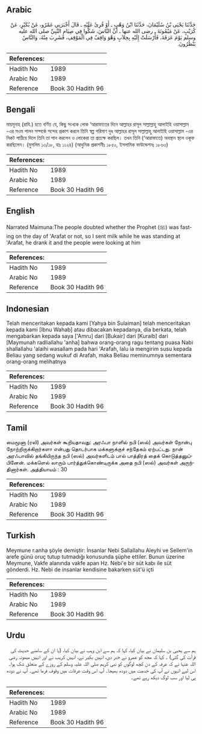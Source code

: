 ## Arabic


<div dir="rtl" lang="ar" style={{fontSize:'larger',backgroundColor:'#f8f9fa',padding:20}}>
حَدَّثَنَا يَحْيَى بْنُ سُلَيْمَانَ، حَدَّثَنَا ابْنُ وَهْبٍ ـ أَوْ قُرِئَ عَلَيْهِ ـ قَالَ أَخْبَرَنِي عَمْرٌو، عَنْ بُكَيْرٍ، عَنْ كُرَيْبٍ، عَنْ مَيْمُونَةَ ـ رضى الله عنها ـ أَنَّ النَّاسَ، شَكُّوا فِي صِيَامِ النَّبِيِّ صلى الله عليه وسلم يَوْمَ عَرَفَةَ، فَأَرْسَلَتْ إِلَيْهِ بِحِلاَبٍ وَهْوَ وَاقِفٌ فِي الْمَوْقِفِ، فَشَرِبَ مِنْهُ، وَالنَّاسُ يَنْظُرُونَ‏.‏
</div>
<div style={{backgroundColor:'#f8f9fa',padding:20, marginBottom: 10}}><table> <thead> <tr> <th>References:</th> <th></th> </tr> </thead> <tbody><tr><td>Hadith No</td><td>1989</td></tr><tr><td>Arabic No</td><td>1989</td></tr><tr><td>Reference</td><td>Book 30 Hadith 96</td></tr></tbody></table></div>

## Bengali


<div dir="ltr" lang="bn" style={{fontSize:'larger',backgroundColor:'#f8f9fa',padding:20}}>
মায়মূনাহ (রাযি.) হতে বর্ণিত যে, কিছু সংখ্যক লোক ‘আরাফাতের দিনে আল্লাহর রাসূল সাল্লাল্লাহু আলাইহি ওয়াসাল্লাম -এর সওম পালন সম্পর্কে সন্দেহ প্রকাশ করলে তিনি স্বল্প পরিমাণ দুধ আল্লাহর রাসূল সাল্লাল্লাহু আলাইহি ওয়াসাল্লাম -এর নিকট পাঠিয়ে দিলে তিনি তা পান করলেন ও লোকেরা তা প্রত্যক্ষ করছিল। তখন তিনি (‘আরাফাতে) অবস্থান স্থলে ওকূফ করছিলেন। (মুসলিম ১৩/১৮, হাঃ ১১২৪) (আধুনিক প্রকাশনীঃ ১৮৫০, ইসলামিক ফাউন্ডেশনঃ ১৮৬৩)
</div>
<div style={{backgroundColor:'#f8f9fa',padding:20, marginBottom: 10}}><table> <thead> <tr> <th>References:</th> <th></th> </tr> </thead> <tbody><tr><td>Hadith No</td><td>1989</td></tr><tr><td>Arabic No</td><td>1989</td></tr><tr><td>Reference</td><td>Book 30 Hadith 96</td></tr></tbody></table></div>

## English


<div dir="ltr" lang="en" style={{fontSize:'larger',backgroundColor:'#f8f9fa',padding:20}}>
Narrated Maimuna:The people doubted whether the Prophet (ﷺ) was fasting on the day of 'Arafat or not, so I sent milk while he was standing at 'Arafat, he drank it and the people were looking at him
</div>
<div style={{backgroundColor:'#f8f9fa',padding:20, marginBottom: 10}}><table> <thead> <tr> <th>References:</th> <th></th> </tr> </thead> <tbody><tr><td>Hadith No</td><td>1989</td></tr><tr><td>Arabic No</td><td>1989</td></tr><tr><td>Reference</td><td>Book 30 Hadith 96</td></tr></tbody></table></div>

## Indonesian


<div dir="ltr" lang="id" style={{fontSize:'larger',backgroundColor:'#f8f9fa',padding:20}}>
Telah menceritakan kepada kami [Yahya bin Sulaiman] telah menceritakan kepada kami [Ibnu Wahab] atau dibacakan kepadanya, dia berkata, telah mengabarkan kepada saya ['Amru] dari [Bukair] dari [Kuraib] dari [Maymunah radliallahu 'anha] bahwa orang-orang ragu tentang puasa Nabi shallallahu 'alaihi wasallam pada hari 'Arafah, lalu ia mengirim susu kepada Beliau yang sedang wukuf di Arafah, maka Beliau meminumnya sementara orang-orang melihatnya
</div>
<div style={{backgroundColor:'#f8f9fa',padding:20, marginBottom: 10}}><table> <thead> <tr> <th>References:</th> <th></th> </tr> </thead> <tbody><tr><td>Hadith No</td><td>1989</td></tr><tr><td>Arabic No</td><td>1989</td></tr><tr><td>Reference</td><td>Book 30 Hadith 96</td></tr></tbody></table></div>

## Tamil


<div dir="ltr" lang="ta" style={{fontSize:'larger',backgroundColor:'#f8f9fa',padding:20}}>
மைமூனா (ரலி) அவர்கள் கூறியதாவது: அரஃபா நாளில் நபி (ஸல்) அவர்கள் நோன்பு நோற்றிருக்கிறார்களா என்பது தொடர்பாக மக்களுக்குச் சந்தேகம் ஏற்பட்டது. நான் அரஃபாவில் தங்கியிருந்த நபி (ஸல்) அவர்களிடம் பால் பாத்திரத் தைக் கொடுத்தனுப்பினேன். மக்களெல் லாரும் பார்த்துக்கொண்டிருக்க அதை நபி (ஸல்) அவர்கள் அருந்தினார்கள். அத்தியாயம் : 30
</div>
<div style={{backgroundColor:'#f8f9fa',padding:20, marginBottom: 10}}><table> <thead> <tr> <th>References:</th> <th></th> </tr> </thead> <tbody><tr><td>Hadith No</td><td>1989</td></tr><tr><td>Arabic No</td><td>1989</td></tr><tr><td>Reference</td><td>Book 30 Hadith 96</td></tr></tbody></table></div>

## Turkish


<div dir="ltr" lang="tr" style={{fontSize:'larger',backgroundColor:'#f8f9fa',padding:20}}>
Meymune r.anha şöyle demiştir: İnsanlar Nebi Sallallahu Aleyhi ve Sellem'in arefe günü oruç tutup tutmadığı konusunda şüphe ettiler. Bunun üzerine Meymune, Vakfe alanında vakfe apan Hz. Nebi'e bir süt kabı ile süt gönderdi. Hz. Nebi de insanlar kendisine bakarken süt'ü içti
</div>
<div style={{backgroundColor:'#f8f9fa',padding:20, marginBottom: 10}}><table> <thead> <tr> <th>References:</th> <th></th> </tr> </thead> <tbody><tr><td>Hadith No</td><td>1989</td></tr><tr><td>Arabic No</td><td>1989</td></tr><tr><td>Reference</td><td>Book 30 Hadith 96</td></tr></tbody></table></div>

## Urdu


<div dir="rtl" lang="ur" style={{fontSize:'larger',backgroundColor:'#f8f9fa',padding:20}}>
ہم سے یحییٰ بن سلیمان نے بیان کیا، کہا کہ ہم سے ابن وہب نے بیان کیا، (یا ان کے سامنے حدیث کی قرآت کی گئی) ۔ کہا کہ مجھ کو عمرو نے خبر دی، انہیں بکیر نے، انہیں کریب نے اور انہیں میمونہ رضی اللہ عنہا نے کہ عرفہ کے دن کچھ لوگوں کو نبی کریم صلی اللہ علیہ وسلم کے روزے کے متعلق شک ہوا۔ اس لیے انہوں نے آپ کی خدمت میں دودھ بھیجا۔ آپ اس وقت عرفات میں وقوف فرما تھے۔ آپ نے دودھ پی لیا اور سب لوگ دیکھ رہے تھے۔
</div>
<div style={{backgroundColor:'#f8f9fa',padding:20, marginBottom: 10}}><table> <thead> <tr> <th>References:</th> <th></th> </tr> </thead> <tbody><tr><td>Hadith No</td><td>1989</td></tr><tr><td>Arabic No</td><td>1989</td></tr><tr><td>Reference</td><td>Book 30 Hadith 96</td></tr></tbody></table></div>
